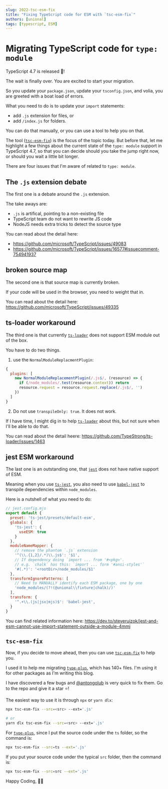 ```yaml
---
slug: 2022-tsc-esm-fix
title: "Fixing TypeScript code for ESM with `tsc-esm-fix`"
authors: [unional]
tags: [typescript, ESM]
---
```


# Migrating TypeScript code for `type: module`

TypeScript 4.7 is released 🎉!

The wait is finally over.
You are excited to start your migration.

So you update your `package.json`,
update your `tsconfig.json`,
and volia, you are greeted with a boat load of errors.

What you need to do is to update your `import` statements:

- add `.js` extension for files, or
- add `/index.js` for folders.

You can do that manually,
or you can use a tool to help you on that.

The tool ([`tsc-esm-fix`]) is the focus of the topic today.
But before that,
let me highlight a few things about the current state of the `type: module` support in TypeScript 4.7,
so that you can decide should you take the jump right now,
or should you wait a little bit longer.

There are four issues that I'm aware of related to `type: module`.

## The `.js` extension debate

The first one is a debate around the `.js` extension.

The take aways are:

- `.js` is artifical, pointing to a non-existing file
- TypeScript team do not want to rewrite JS code
- NodeJS needs extra tricks to detect the source type

You can read about the detail here:

- <https://github.com/microsoft/TypeScript/issues/49083>
- <https://github.com/microsoft/TypeScript/issues/16577#issuecomment-754941937>

## broken source map

The second one is that source map is currently broken.

If your code will be used in the browser,
you need to weight that in.

You can read about the detail here: <https://github.com/microsoft/TypeScript/issues/49335>

## ts-loader workaround

The third one is that currently [`ts-loader`] does not support ESM module out of the box.

You have to do two things.

1. use the `NormalModuleReplacmentPlugin`:

```js
{
  plugins: [
    new NormalModuleReplacementPlugin(/.js$/, (resource) => {
      if (/node_modules/.test(resource.context)) return
      resource.request = resource.request.replace(/.js$/, '')
    })
  ]
}
```

2. Do not use `transpileOnly: true`. It does not work.

If I have time, I might dig in to help [`ts-loader`] about this,
but not sure when I'll be able to do that.

You can read about the detail heere: <https://github.com/TypeStrong/ts-loader/issues/1463>

## jest ESM workaround

The last one is an outstanding one,
that [`jest`] does not have native support of ESM.

Meaning when you use [`ts-jest`], you also need to use [`babel-jest`] to transpile dependencies within `node_modules`.

Here is a nutshell of what you need to do:

```js
// jest.config.mjs
export default {
  preset: 'ts-jest/presets/default-esm',
  globals: {
    'ts-jest': {
      useESM: true
    }
  },
  moduleNameMapper: {
    // remove the phantom `.js` extension
    '^(\\.{1,2}/.*)\\.js$': '$1',
    // If dependency doing `import ... from '#<pkg>'.
    // e.g. `chalk` has this: `import ... form '#ansi-styles'`
    '#(.*)': '<rootDir>/node_modules/$1'
  },
  transformIgnorePatterns: [
    // Need to MANUALLY identify each ESM package, one by one
    'node_modules/(?!(@unional\\fixture|chalk)/)'
  ],
  transform: {
    '^.+\\.(js|jsx|mjs)$': 'babel-jest',
  }
}
```

You can find related information here: <https://dev.to/steveruizok/jest-and-esm-cannot-use-import-statement-outside-a-module-4mmj>

## `tsc-esm-fix`

Now, if you decide to move ahead,
then you can use [`tsc-esm-fix`] to help you.

I used it to help me migrating [`type-plus`], which has 140+ files.
I'm using it for other packages as I'm writing this blog.

I have discovered a few bugs and [@antongolub] is very quick to fix them.
Go to the repo and give it a star ⭐!

The easiest way to use it is through `npx` or `yarn dlx`:

```sh
npx tsc-esm-fix --src=<src> --ext='.js'

# or
yarn dlx tsc-esm-fix --src=<src> --ext='.js'
```

For [`type-plus`], since I put the source code under the `ts` folder,
so the command is:

```sh
npx tsc-esm-fix --src=ts --ext='.js'
```

If you put your source code under the typical `src` folder,
then the command is:

```sh
npx tsc-esm-fix --src=src --ext='.js'
```

Happy Coding, 🧑‍💻

[@antongolub]: https://github.com/antongolub
[`babel-jest`]: https://github.com/facebook/jest#using-babel
[`jest`]: http://facebook.github.io/jest/
[`ts-jest`]: https://kulshekhar.github.io/ts-jest/
[`ts-loader`]: https://github.com/TypeStrong/ts-loader
[`tsc-esm-fix`]: https://github.com/antongolub/tsc-esm-fix
[`type-plus`]: https://github.com/unional/type-plus
